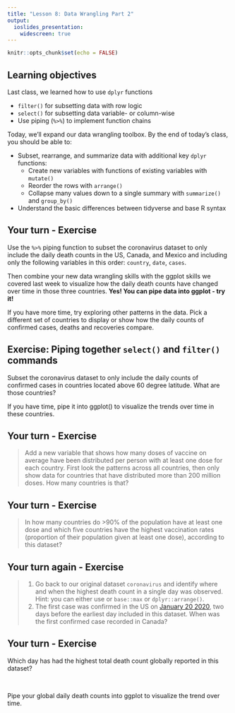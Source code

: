 ```yaml
---
title: "Lesson 8: Data Wrangling Part 2"
output:
  ioslides_presentation:
    widescreen: true
---
```


```r
knitr::opts_chunk$set(echo = FALSE)
```

## Learning objectives {.smaller}

Last class, we learned how to use `dplyr` functions

* `filter()` for subsetting data with row logic
* `select()` for subsetting data variable- or column-wise
* Use piping (`%>%`) to implement function chains

Today, we'll expand our data wrangling toolbox. By the end of today's class, you should be able to:

* Subset, rearrange, and summarize data with additional key `dplyr` functions:
  + Create new variables with functions of existing variables with `mutate()`
  + Reorder the rows with `arrange()`
  + Collapse many values down to a single summary with `summarize()` and `group_by()`
* Understand the basic differences between tidyverse and base R syntax


## Your turn - Exercise

Use the `%>%` piping function to subset the coronavirus dataset to only include the daily death counts in the US, Canada, and Mexico and including only the following variables in this order: `country`, `date`, `cases`.

Then combine your new data wrangling skills with the ggplot skills we covered last week to visualize how the daily death counts have changed over time in those three countries. **Yes! You can pipe data into ggplot - try it!**

If you have more time, try exploring other patterns in the data. Pick a different set of countries to display or show how the daily counts of confirmed cases, deaths and recoveries compare. 


## Exercise: Piping together `select()` and `filter()` commands

Subset the coronavirus dataset to only include the daily counts of confirmed cases in countries located above 60 degree latitude. What are those countries?

If you have time, pipe it into ggplot() to visualize the trends over time in these countries.


## Your turn - Exercise

> Add a new variable that shows how many doses of vaccine on average have been distributed per person with at least one dose for each country. First look the patterns across all countries, then only show data for countries that have distributed more than 200 million doses. How many countries is that?


## Your turn - Exercise

> In how many countries do >90% of the population have at least one dose and which five countries have the highest vaccination rates (proportion of their population given at least one dose), according to this dataset?


## Your turn again - Exercise

> 1. Go back to our original dataset `coronavirus` and identify where and when the highest death count in a single day was observed. Hint: you can either use or `base::max` or `dplyr::arrange()`.  
> 1. The first case was confirmed in the US on [January 20 2020](https://www.nejm.org/doi/full/10.1056/NEJMoa2001191), two days before the earliest day included in this dataset. When was the first confirmed case recorded in Canada?


## Your turn - Exercise
Which day has had the highest total death count globally reported in this dataset?

<br>

Pipe your global daily death counts into ggplot to visualize the trend over time.

